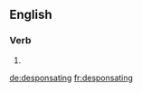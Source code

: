 
==English==

===Verb===
{{head|en|present participle}}

# {{present participle of|desponsate|lang=en}}

[[de:desponsating]]
[[fr:desponsating]]